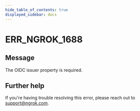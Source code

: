 ```yaml
---
hide_table_of_contents: true
displayed_sidebar: docs
---
```



# ERR_NGROK_1688

## Message

The OIDC issuer property is required.

<ErrorDetails error="err_ngrok_1688" />

## Further help

If you're having trouble resolving this error, please reach out to [support@ngrok.com](mailto:support@ngrok.com?subject=Help%20with%20ERR_NGROK_1688).

